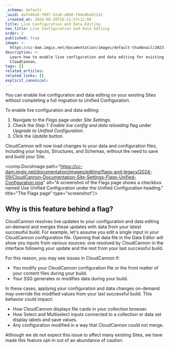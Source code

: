 ```yaml
---
_schema: default
_uuid: dafe4618-7097-42a8-a8b0-f84e4be81131
_created_at: 2024-08-28T16:21:57+12:00
title: Live Configuration and Data Editing
nav_title: Live Configuration and Data Editing
order: 2
published: true
image: >-
  https://cc-dam.imgix.net/documentation/images/default-thumbnail/2023-Q4/CloudCannon-Documentation-Thumbnail.png
description: >-
  Learn how to enable live configuration and data editing for existing Sites on
  CloudCannon.
tags: []
related_articles:
related_links: []
explicit_canonical:
---
```

You can enable live configuration and data editing on your existing Sites without completing a full migration to Unified Configuration.

To enable live configuration and data editing:

1. Navigate to the *Flags* page under *Site Settings*.
2. Check the *Step 1: Enable live config and data reloading* flag under *Upgrade to Unified Configuration*.
3. Click the *Update* button.

CloudCannon will now load changes to your data and configuration files, including your Inputs, Structures, and Schemas, without the need to save and build your Site.

<comp.DocsImage path="https://cc-dam.imgix.net/documentation/images/editing/flags-and-legacy/2024-09/CloudCannon-Documentation-Site-Settings-Flags-Unified-Configuration.png" alt="A screenshot of the Flags page shows a checkbox named Use Unified Configuration under the Unified Configuration heading." title="The Flags page" type="screenshot"/>

## Why is this feature behind a flag?

CloudCannon resolves live updates to your configuration and data editing on-demand and merges these updates with data from your latest successful build. For example, let's assume you edit a single input in your CloudCannon configuration file. Opening that data file in the Data Editor will show you inputs from various sources: one resolved by CloudCannon in the interface following your update and the rest from your last successful build.

For this reason, you may see issues in CloudCannon if:

* You modify your CloudCannon configuration file or the front matter of your content files during your build.
* Your SSG generates or modifies data during your build.

In these cases, applying your configuration and data changes on-demand may override the modified values from your last successful build. This behavior could impact:

* How CloudCannon displays file cards in your collection browser.
* How Select and Multiselect inputs connected to a collection or data set display labels and save values.
* Any configuration modified in a way that CloudCannon could not merge.

Although we do not expect this issue to affect many existing Sites, we have made this feature opt-in out of an abundance of caution.